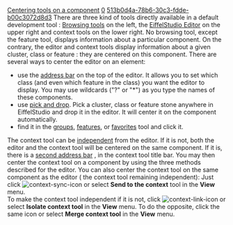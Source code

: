 [[Property:title|Centering tools on a component]]
[[Property:weight|0]]
[[Property:uuid|513b0d4a-78b6-30c3-fdde-b00c3072d8d3]]
There are three kind of tools directly available in a default development tool : [[Browsing tools]]  on the left, the [[EiffelStudio Editor]]  on the upper right and context tools on the lower right. No browsing tool, except the feature tool, displays information about a particular component. On the contrary, the editor and context tools display information about a given cluster, class or feature : they are centered on this component. There are several ways to center the editor on an element: 
* use the [[Main address bar|address bar]]  on the top of the editor. It allows you to set which class (and even which feature in the class) you want the editor to display. You may use wildcards ("?" or "*") as you type the names of these components. 
* use [[Pick-and-drop mechanism|pick and drop]]. Pick a cluster, class or feature stone anywhere in EiffelStudio and drop it in the editor. It will center it on the component automatically. 
* find it in the [[Groups tool|groups]], [[Features tool|features]], or [[Favorites tool|favorites]]  tool and click it. 
The context tool can be [[Change data share mode|independent]]  from the editor. If it is not, both the editor and the context tool will be centered on the same component. If it is, there is a [[Context tool address bar|second address bar]] , in the context tool title bar. You may then center the context tool on a component by using the three methods described for the editor. You can also center the context tool on the same component as the editor ( the context tool remaining independent): Just click  [[Image:context-sync-icon]] or select '''Send to the context''' tool in the '''View''' menu. <br/>
To make the context tool independent if it is not, click  [[Image:context-link-icon]]  or select '''Isolate context tool''' in the '''View''' menu. To do the opposite, click the same icon or select '''Merge context tool''' in the '''View''' menu. 

